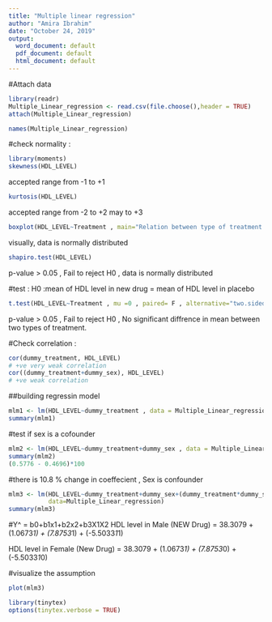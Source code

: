 ---
title: "Multiple linear regression"
author: "Amira Ibrahim"
date: "October 24, 2019"
output:
  word_document: default
  pdf_document: default
  html_document: default
---
#Attach data
```{r DATASET_MULTIPLELINEARREGRESSION, echo=TRUE}
library(readr)
Multiple_Linear_regression <- read.csv(file.choose(),header = TRUE)
attach(Multiple_Linear_regression)
```
```{r, echo=TRUE}
names(Multiple_Linear_regression)
```
#check normality :
```{r, echo=TRUE}
library(moments)
skewness(HDL_LEVEL)
```
accepted range from -1 to +1
```{r, echo=TRUE}
kurtosis(HDL_LEVEL)
```
accepted range from -2 to +2 may to +3
```{r, echo=TRUE}
boxplot(HDL_LEVEL~Treatment , main="Relation between type of treatment & HDL level")
```
visually, data is normally distributed
```{r, echo=TRUE}
shapiro.test(HDL_LEVEL)
```
p-value > 0.05 , Fail to reject H0 , data is normally distributed

#test : H0 :mean of HDL level in new drug = mean of HDL level in placebo
```{r, echo=TRUE}
t.test(HDL_LEVEL~Treatment , mu =0 , paired= F , alternative="two.sided" ,conf.int=TRUE, conf.level=0.95)
```
p-value > 0.05 , Fail to reject H0 , No significant diffrence in mean between two types of treatment.

#Check correlation :
```{r,echo=TRUE}
cor(dummy_treatment, HDL_LEVEL)
# +ve very weak correlation
cor((dummy_treatment+dummy_sex), HDL_LEVEL)
# +ve weak correlation
```

##building regressin model 
```{r,echo=TRUE}
mlm1 <- lm(HDL_LEVEL~dummy_treatment , data = Multiple_Linear_regression)
summary(mlm1)
```
#test if sex is a cofounder
```{r,echo=TRUE}
mlm2 <- lm(HDL_LEVEL~dummy_treatment+dummy_sex , data = Multiple_Linear_regression)
summary(mlm2)
(0.5776 - 0.4696)*100
```
#there is 10.8 % change in coeffecient , Sex is confounder
```{r,echo=TRUE}
mlm3 <- lm(HDL_LEVEL~dummy_treatment+dummy_sex+(dummy_treatment*dummy_sex) ,
           data=Multiple_Linear_regression)
summary(mlm3)
```
#Y^ = b0+b1x1+b2x2+b3X1X2
HDL level in Male (NEW Drug) = 38.3079 + (1.0673*1) + (7.8753*1) + (-5.5033*1*1)

HDL level in Female (New Drug) = 38.3079 + (1.0673*1) + (7.8753*0) + (-5.5033*1*0)

#visualize the assumption
```{r,echo=TRUE}
plot(mlm3)
```

```{r, include=FALSE}
library(tinytex)
options(tinytex.verbose = TRUE)
```